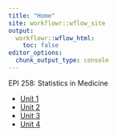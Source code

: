 ```yaml
---
title: "Home"
site: workflowr::wflow_site
output:
  workflowr::wflow_html:
    toc: false
editor_options:
  chunk_output_type: console
---
```


EPI 258: Statistics in Medicine

- [Unit 1](unit-1.html)
- [Unit 2](unit-2.html)
- [Unit 3](unit-3.html)
- [Unit 4](unit-4.html)
